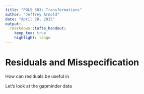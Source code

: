 ```yaml
---
title: "POLS 503: Transformations"
author: "Jeffrey Arnold"
date: "April 28, 2015"
output: 
  rmarkdown::tufte_handout:
    keep_tex: true
    highlight: tango
---
```


# Residuals and Misspecification

How can residuals be useful in 

Let's look at the gapminder data 




